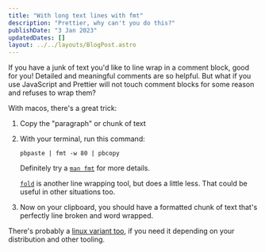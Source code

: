 ```yaml
---
title: "With long text lines with fmt"
description: "Prettier, why can't you do this?"
publishDate: "3 Jan 2023"
updatedDates: []
layout: ../../layouts/BlogPost.astro
---
```


If you have a junk of text you'd like to line wrap in a comment block, good for you! Detailed and meaningful comments are so helpful. But what if you use JavaScript and Prettier will not touch comment blocks for some reason and refuses to wrap them?

With macos, there's a great trick:

1. Copy the "paragraph" or chunk of text
2. With your terminal, run this command:
    
    ```
    pbpaste | fmt -w 80 | pbcopy
    ```

    Definitely try a [`man fmt`](https://linux.die.net/man/1/fmt) for more details.

    [`fold`](https://linux.die.net/man/1/fold) is another line wrapping tool, but does a little less. That could be useful in other situations too.

3. Now on your clipboard, you should have a formatted chunk of text that's perfectly line broken and word wrapped.

There's probably a [linux variant too](https://www.baeldung.com/linux/clipboard), if you need it depending on your distribution and other tooling.